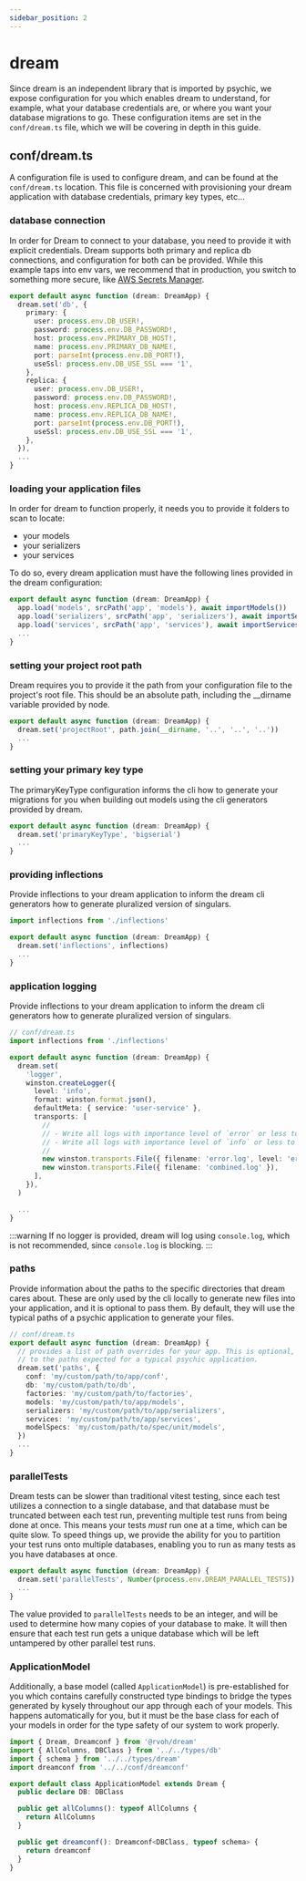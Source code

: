 ```yaml
---
sidebar_position: 2
---
```


# dream

Since dream is an independent library that is imported by psychic, we expose configuration for you which enables dream to understand, for example, what your database credentials are, or where you want your database migrations to go. These configuration items are set in the `conf/dream.ts` file, which we will be covering in depth in this guide.

## conf/dream.ts

A configuration file is used to configure dream, and can be found at the `conf/dream.ts` location. This file is concerned with provisioning your dream application with database credentials, primary key types, etc...

### database connection

In order for Dream to connect to your database, you need to provide it with explicit credentials. Dream supports both primary and replica db connections, and configuration for both can be provided. While this example taps into env vars, we recommend that in production, you switch to something more secure, like [AWS Secrets Manager](https://aws.amazon.com/secrets-manager).

```ts
export default async function (dream: DreamApp) {
  dream.set('db', {
    primary: {
      user: process.env.DB_USER!,
      password: process.env.DB_PASSWORD!,
      host: process.env.PRIMARY_DB_HOST!,
      name: process.env.PRIMARY_DB_NAME!,
      port: parseInt(process.env.DB_PORT!),
      useSsl: process.env.DB_USE_SSL === '1',
    },
    replica: {
      user: process.env.DB_USER!,
      password: process.env.DB_PASSWORD!,
      host: process.env.REPLICA_DB_HOST!,
      name: process.env.REPLICA_DB_NAME!,
      port: parseInt(process.env.DB_PORT!),
      useSsl: process.env.DB_USE_SSL === '1',
    },
  }),
  ...
}
```

### loading your application files

In order for dream to function properly, it needs you to provide it folders to scan to locate:

- your models
- your serializers
- your services

To do so, every dream application must have the following lines provided in the dream configuration:

```ts
export default async function (dream: DreamApp) {
  app.load('models', srcPath('app', 'models'), await importModels())
  app.load('serializers', srcPath('app', 'serializers'), await importSerializers())
  app.load('services', srcPath('app', 'services'), await importServices())
  ...
}
```

### setting your project root path

Dream requires you to provide it the path from your configuration file to the project's root file. This should be an absolute path, including the \_\_dirname variable provided by node.

```ts
export default async function (dream: DreamApp) {
  dream.set('projectRoot', path.join(__dirname, '..', '..', '..'))
  ...
}
```

### setting your primary key type

The primaryKeyType configuration informs the cli how to generate your migrations for you when building out models using the cli generators provided by dream.

```ts
export default async function (dream: DreamApp) {
  dream.set('primaryKeyType', 'bigserial')
  ...
}
```

### providing inflections

Provide inflections to your dream application to inform the dream cli generators how to generate pluralized version of singulars.

```ts
import inflections from './inflections'

export default async function (dream: DreamApp) {
  dream.set('inflections', inflections)
  ...
}
```

### application logging

Provide inflections to your dream application to inform the dream cli generators how to generate pluralized version of singulars.

```ts
// conf/dream.ts
import inflections from './inflections'

export default async function (dream: DreamApp) {
  dream.set(
    'logger',
    winston.createLogger({
      level: 'info',
      format: winston.format.json(),
      defaultMeta: { service: 'user-service' },
      transports: [
        //
        // - Write all logs with importance level of `error` or less to `error.log`
        // - Write all logs with importance level of `info` or less to `combined.log`
        //
        new winston.transports.File({ filename: 'error.log', level: 'error' }),
        new winston.transports.File({ filename: 'combined.log' }),
      ],
    }),
  )

  ...
}
```

:::warning
If no logger is provided, dream will log using `console.log`, which is not recommended, since `console.log` is blocking.
:::

### paths

Provide information about the paths to the specific directories that dream cares about. These are only used by the cli locally to generate new files into your application, and it is optional to pass them. By default, they will use the typical paths of a psychic application to generate your files.

```ts
// conf/dream.ts
export default async function (dream: DreamApp) {
  // provides a list of path overrides for your app. This is optional, and will default
  // to the paths expected for a typical psychic application.
  dream.set('paths', {
    conf: 'my/custom/path/to/app/conf',
    db: 'my/custom/path/to/db',
    factories: 'my/custom/path/to/factories',
    models: 'my/custom/path/to/app/models',
    serializers: 'my/custom/path/to/app/serializers',
    services: 'my/custom/path/to/app/services',
    modelSpecs: 'my/custom/path/to/spec/unit/models',
  })
  ...
}
```

### parallelTests

Dream tests can be slower than traditional vitest testing, since each test utilizes a connection to a single database, and that database must be truncated between each test run, preventing multiple test runs from being done at once. This means your tests _must_ run one at a time, which can be quite slow. To speed things up, we provide the ability for you to partition your test runs onto multiple databases, enabling you to run as many tests as you have databases at once.

```ts
export default async function (dream: DreamApp) {
  dream.set('parallelTests', Number(process.env.DREAM_PARALLEL_TESTS))
  ...
}
```

The value provided to `parallelTests` needs to be an integer, and will be used to determine how many copies of your database to make. It will then ensure that each test run gets a unique database which will be left untampered by other parallel test runs.

### ApplicationModel

Additionally, a base model (called `ApplicationModel`) is pre-established for you which contains carefully constructed type bindings to bridge the types generated by kysely throughout our app through each of your models. This happens automatically for you, but it must be the base class for each of your models in order for the type safety of our system to work properly.

```ts
import { Dream, Dreamconf } from '@rvoh/dream'
import { AllColumns, DBClass } from '../../types/db'
import { schema } from '../../types/dream'
import dreamconf from '../../conf/dreamconf'

export default class ApplicationModel extends Dream {
  public declare DB: DBClass

  public get allColumns(): typeof AllColumns {
    return AllColumns
  }

  public get dreamconf(): Dreamconf<DBClass, typeof schema> {
    return dreamconf
  }
}
```
